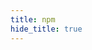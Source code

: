 ```yaml
---
title: npm
hide_title: true
---
```



<FeatureIcon src={npm} title="npm" />
<LinkList
  data={[
    { title: "升级 Node 版本", link: "/docs/npm/upgrade-node", src: nodejs },
    { title: "升级 npm 版本", link: "/docs/npm/upgrade-npm", src: npm },
    {
      title: "patch-package",
      link: "/docs/npm/patch-package",
      src: npm,
    },
    {
      title: "Yarn",
      link: "/docs/npm/yarn",
      src: yarn,
    },
  ]}
/>
